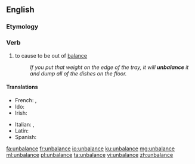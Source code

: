 ==English==

===Etymology===
{{prefix|un|balance}}

===Verb===
{{en-verb|unbalances|unbalancing|unbalanced|unbalanced}}

# to cause to be out of [[balance]]
#:''If you put that weight on the edge of the tray, it will '''unbalance''' it and dump all of the dishes on the floor.''

====Translations====
{{trans-top|to cause to be out of balance}}
* French: {{t+|fr|désaxer}}, {{t+|fr|déséquilibrer}}
* Ido: {{t+|io|desequilibrigar}}
* Irish: {{t|ga|éagothromaigh}}
{{trans-mid}}
* Italian: {{t|it|squilibrare}}, {{t|it|sbilanciare}}
* Latin: {{t|la|commoveō}}
* Spanish: {{t|es|desequilibrar}}
{{trans-bottom}}

[[fa:unbalance]]
[[fr:unbalance]]
[[io:unbalance]]
[[ku:unbalance]]
[[mg:unbalance]]
[[ml:unbalance]]
[[pl:unbalance]]
[[ta:unbalance]]
[[vi:unbalance]]
[[zh:unbalance]]